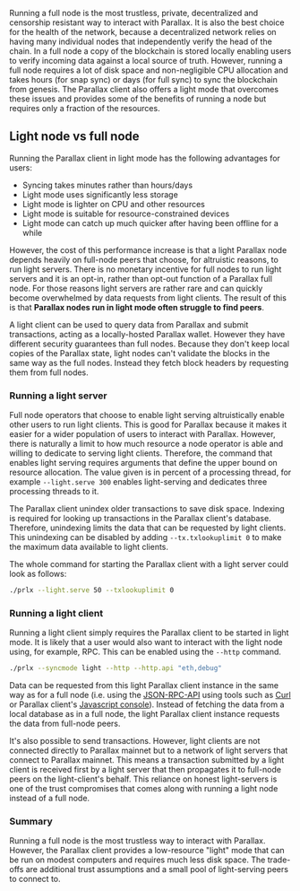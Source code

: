 Running a full node is the most trustless, private, decentralized and censorship resistant way to interact with Parallax. It is also the best choice for the health of the network, because a decentralized network relies on having many individual nodes that independently verify the head of the chain. In a full node a copy of the blockchain is stored locally enabling users to verify incoming data against a local source of truth. However, running a full node requires a lot of disk space and non-negligible CPU allocation and takes hours (for snap sync) or days (for full sync) to sync the blockchain from genesis. The Parallax client also offers a light mode that overcomes these issues and provides some of the benefits of running a node but requires only a fraction of the resources.

## Light node vs full node

Running the Parallax client in light mode has the following advantages for users:

* Syncing takes minutes rather than hours/days
* Light mode uses significantly less storage
* Light mode is lighter on CPU and other resources
* Light mode is suitable for resource-constrained devices
* Light mode can catch up much quicker after having been offline for a while

However, the cost of this performance increase is that a light Parallax node depends heavily on full-node peers that choose, for altruistic reasons, to run light servers. There is no monetary incentive for full nodes to run light servers and it is an opt-in, rather than opt-out function of a Parallax full node. For those reasons light servers are rather rare and can quickly become overwhelmed by data requests from light clients. The result of this is that **Parallax nodes run in light mode often struggle to find peers**.

A light client can be used to query data from Parallax and submit transactions, acting as a locally-hosted Parallax wallet. However they have different security guarantees than full nodes. Because they don't keep local copies of the Parallax state, light nodes can't validate the blocks in the same way as the full nodes. Instead they fetch block headers by requesting them from full nodes.

### Running a light server

Full node operators that choose to enable light serving altruistically enable other users to run light clients. This is good for Parallax because it makes it easier for a wider population of users to interact with Parallax. However, there is naturally a limit to how much resource a node operator is able and willing to dedicate to serving light clients. Therefore, the command that enables light serving requires arguments that define the upper bound on resource allocation. The value given is in percent of a processing thread, for example `--light.serve 300` enables light-serving and dedicates three processing threads to it.

The Parallax client unindex older transactions to save disk space. Indexing is required for looking up transactions in the Parallax client's database. Therefore, unindexing limits the data that can be requested by light clients. This unindexing can be disabled by adding `--tx.txlookuplimit 0` to make the maximum data available to light clients.

The whole command for starting the Parallax client with a light server could look as follows:

```sh
./prlx --light.serve 50 --txlookuplimit 0
```

### Running a light client

Running a light client simply requires the Parallax client to be started in light mode. It is likely that a user would also want to interact with the light node using, for example, RPC. This can be enabled using the `--http` command.

```sh
./prlx --syncmode light --http --http.api "eth,debug"
```

Data can be requested from this light Parallax client instance in the same way as for a full node (i.e. using the [JSON-RPC-API](../../parallax-protocol/parallax-stack/apis/json-rpc) using tools such as [Curl](https://curl.se/) or Parallax client's [Javascript console](../interacting-with-parallax/js-console)). Instead of fetching the data from a local database as in a full node, the light Parallax client instance requests the data from full-node peers.

It's also possible to send transactions. However, light clients are not connected directly to Parallax mainnet but to a network of light servers that connect to Parallax mainnet. This means a transaction submitted by a light client is received first by a light server that then propagates it to full-node peers on the light-client's behalf. This reliance on honest light-servers is one of the trust compromises that comes along with running a light node instead of a full node.

### Summary

Running a full node is the most trustless way to interact with Parallax. However, the Parallax client provides a low-resource "light" mode that can be run on modest computers and requires much less disk space. The trade-offs are additional trust assumptions and a small pool of light-serving peers to connect to.
